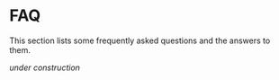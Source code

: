 # FAQ

This section lists some frequently asked questions and the answers to them.

_under construction_
